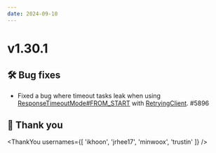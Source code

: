 ```yaml
---
date: 2024-09-10
---
```


# v1.30.1

## 🛠️ Bug fixes

- Fixed a bug where timeout tasks leak when using [ResponseTimeoutMode#FROM_START](type) with [RetryingClient](type). #5896

## 🙇 Thank you

<ThankYou usernames={[
  'ikhoon',
  'jrhee17',
  'minwoox',
  'trustin'
]} />
